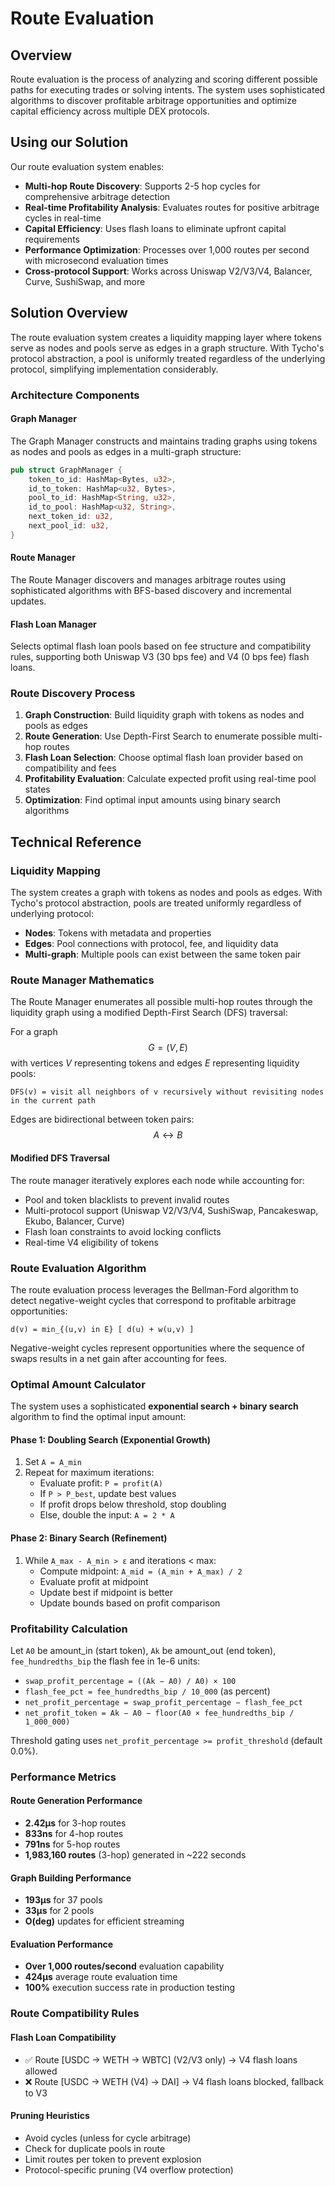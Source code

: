 # Route Evaluation

## Overview

Route evaluation is the process of analyzing and scoring different possible paths for executing trades or solving intents. The system uses sophisticated algorithms to discover profitable arbitrage opportunities and optimize capital efficiency across multiple DEX protocols.

## Using our Solution

Our route evaluation system enables:

- **Multi-hop Route Discovery**: Supports 2-5 hop cycles for comprehensive arbitrage detection
- **Real-time Profitability Analysis**: Evaluates routes for positive arbitrage cycles in real-time
- **Capital Efficiency**: Uses flash loans to eliminate upfront capital requirements
- **Performance Optimization**: Processes over 1,000 routes per second with microsecond evaluation times
- **Cross-protocol Support**: Works across Uniswap V2/V3/V4, Balancer, Curve, SushiSwap, and more

## Solution Overview

The route evaluation system creates a liquidity mapping layer where tokens serve as nodes and pools serve as edges in a graph structure. With Tycho's protocol abstraction, a pool is uniformly treated regardless of the underlying protocol, simplifying implementation considerably.

### Architecture Components

#### Graph Manager
The Graph Manager constructs and maintains trading graphs using tokens as nodes and pools as edges in a multi-graph structure:

```rust
pub struct GraphManager {
    token_to_id: HashMap<Bytes, u32>,
    id_to_token: HashMap<u32, Bytes>,
    pool_to_id: HashMap<String, u32>,
    id_to_pool: HashMap<u32, String>,
    next_token_id: u32,
    next_pool_id: u32,
}
```

#### Route Manager
The Route Manager discovers and manages arbitrage routes using sophisticated algorithms with BFS-based discovery and incremental updates.

#### Flash Loan Manager
Selects optimal flash loan pools based on fee structure and compatibility rules, supporting both Uniswap V3 (30 bps fee) and V4 (0 bps fee) flash loans.

### Route Discovery Process

1. **Graph Construction**: Build liquidity graph with tokens as nodes and pools as edges
2. **Route Generation**: Use Depth-First Search to enumerate possible multi-hop routes
3. **Flash Loan Selection**: Choose optimal flash loan provider based on compatibility and fees
4. **Profitability Evaluation**: Calculate expected profit using real-time pool states
5. **Optimization**: Find optimal input amounts using binary search algorithms

## Technical Reference

### Liquidity Mapping

The system creates a graph with tokens as nodes and pools as edges. With Tycho's protocol abstraction, pools are treated uniformly regardless of underlying protocol:

- **Nodes**: Tokens with metadata and properties
- **Edges**: Pool connections with protocol, fee, and liquidity data
- **Multi-graph**: Multiple pools can exist between the same token pair

### Route Manager Mathematics

The Route Manager enumerates all possible multi-hop routes through the liquidity graph using a modified Depth-First Search (DFS) traversal:

For a graph $$G = (V, E)$$ with vertices $V$ representing tokens and edges $E$ representing liquidity pools:

```
DFS(v) = visit all neighbors of v recursively without revisiting nodes in the current path
```

Edges are bidirectional between token pairs:
$$A \leftrightarrow B$$

#### Modified DFS Traversal

The route manager iteratively explores each node while accounting for:

- Pool and token blacklists to prevent invalid routes
- Multi-protocol support (Uniswap V2/V3/V4, SushiSwap, Pancakeswap, Ekubo, Balancer, Curve)
- Flash loan constraints to avoid locking conflicts
- Real-time V4 eligibility of tokens

### Route Evaluation Algorithm

The route evaluation process leverages the Bellman-Ford algorithm to detect negative-weight cycles that correspond to profitable arbitrage opportunities:

```
d(v) = min_{(u,v) in E} [ d(u) + w(u,v) ]
```

Negative-weight cycles represent opportunities where the sequence of swaps results in a net gain after accounting for fees.

### Optimal Amount Calculator

The system uses a sophisticated **exponential search + binary search** algorithm to find the optimal input amount:

#### Phase 1: Doubling Search (Exponential Growth)
1. Set `A = A_min`
2. Repeat for maximum iterations:
   - Evaluate profit: `P = profit(A)`
   - If `P > P_best`, update best values
   - If profit drops below threshold, stop doubling
   - Else, double the input: `A = 2 * A`

#### Phase 2: Binary Search (Refinement)
1. While `A_max - A_min > ε` and iterations < max:
   - Compute midpoint: `A_mid = (A_min + A_max) / 2`
   - Evaluate profit at midpoint
   - Update best if midpoint is better
   - Update bounds based on profit comparison

### Profitability Calculation

Let `A0` be amount_in (start token), `Ak` be amount_out (end token), `fee_hundredths_bip` the flash fee in 1e-6 units:

- `swap_profit_percentage = ((Ak − A0) / A0) × 100`
- `flash_fee_pct = fee_hundredths_bip / 10_000` (as percent)
- `net_profit_percentage = swap_profit_percentage − flash_fee_pct`
- `net_profit_token = Ak − A0 − floor(A0 × fee_hundredths_bip / 1_000_000)`

Threshold gating uses `net_profit_percentage >= profit_threshold` (default 0.0%).

### Performance Metrics

#### Route Generation Performance
- **2.42µs** for 3-hop routes
- **833ns** for 4-hop routes
- **791ns** for 5-hop routes
- **1,983,160 routes** (3-hop) generated in ~222 seconds

#### Graph Building Performance
- **193µs** for 37 pools
- **33µs** for 2 pools
- **O(deg)** updates for efficient streaming

#### Evaluation Performance
- **Over 1,000 routes/second** evaluation capability
- **424µs** average route evaluation time
- **100%** execution success rate in production testing

### Route Compatibility Rules

#### Flash Loan Compatibility
- ✅ Route [USDC → WETH → WBTC] (V2/V3 only) → V4 flash loans allowed
- ❌ Route [USDC → WETH (V4) → DAI] → V4 flash loans blocked, fallback to V3

#### Pruning Heuristics
- Avoid cycles (unless for cycle arbitrage)
- Check for duplicate pools in route
- Limit routes per token to prevent explosion
- Protocol-specific pruning (V4 overflow protection)